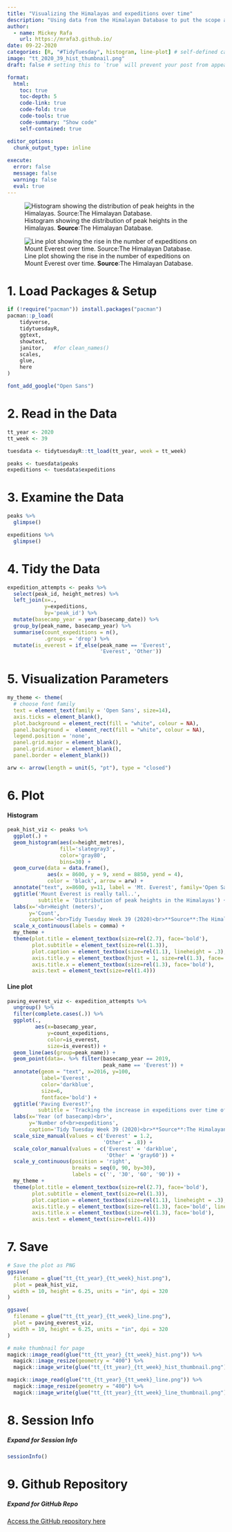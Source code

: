 ```yaml
---
title: "Visualizing the Himalayas and expeditions over time"
description: "Using data from the Himalayan Database to put the scope and expedition activity into perspective"
author:
  - name: Mickey Rafa
    url: https://mrafa3.github.io/
date: 09-22-2020
categories: [R, "#TidyTuesday", histogram, line-plot] # self-defined categories
image: "tt_2020_39_hist_thumbnail.png"
draft: false # setting this to `true` will prevent your post from appearing on your listing page until you're ready!

format:
  html:
    toc: true
    toc-depth: 5
    code-link: true
    code-fold: true
    code-tools: true
    code-summary: "Show code"
    self-contained: true

editor_options: 
  chunk_output_type: inline
  
execute: 
  error: false
  message: false
  warning: false
  eval: true
---
```


![Histogram showing the distribution of peak heights in the Himalayas. **Source**:The Himalayan Database.](tt_2020_39_hist.png){#fig-1}

![Line plot showing the rise in the number of expeditions on Mount Everest over time. **Source**:The Himalayan Database.](tt_2020_39_line.png){#fig-2}

# 1. Load Packages & Setup

```r
if (!require("pacman")) install.packages("pacman")
pacman::p_load(
    tidyverse,
    tidytuesdayR,
    ggtext,
    showtext,
    janitor,   #for clean_names()
    scales,
    glue,
    here
)    

font_add_google("Open Sans")
```

# 2. Read in the Data

```r
tt_year <- 2020
tt_week <- 39

tuesdata <- tidytuesdayR::tt_load(tt_year, week = tt_week)

peaks <- tuesdata$peaks
expeditions <- tuesdata$expeditions
```

# 3. Examine the Data 

```r
peaks %>% 
  glimpse()

expeditions %>% 
  glimpse()
```


# 4. Tidy the Data 

```r
expedition_attempts <- peaks %>% 
  select(peak_id, height_metres) %>% 
  left_join(x=.,
            y=expeditions,
            by='peak_id') %>% 
  mutate(basecamp_year = year(basecamp_date)) %>% 
  group_by(peak_name, basecamp_year) %>% 
  summarise(count_expeditions = n(),
            .groups = 'drop') %>% 
  mutate(is_everest = if_else(peak_name == 'Everest',
                              'Everest', 'Other'))
```

# 5. Visualization Parameters 

```r
my_theme <- theme(
  # choose font family
  text = element_text(family = 'Open Sans', size=14), 
  axis.ticks = element_blank(), 
  plot.background = element_rect(fill = "white", colour = NA),
  panel.background =  element_rect(fill = "white", colour = NA), 
  legend.position = 'none',
  panel.grid.major = element_blank(),
  panel.grid.minor = element_blank(),
  panel.border = element_blank())

arw <- arrow(length = unit(5, "pt"), type = "closed")
```

# 6. Plot 

#### Histogram 

```r
peak_hist_viz <- peaks %>% 
  ggplot(.) + 
  geom_histogram(aes(x=height_metres),
                 fill='slategray3',
                 color='gray80',
                 bins=30) + 
  geom_curve(data = data.frame(), 
             aes(x = 8600, y = 9, xend = 8850, yend = 4), 
             color = 'black', arrow = arw) +
  annotate("text", x=8600, y=11, label = 'Mt. Everest', family='Open Sans', size=7) + 
  ggtitle('Mount Everest is really tall..',
          subtitle = 'Distribution of peak heights in the Himalayas') + 
  labs(x='<br>Height (meters)',
       y='Count',
       caption='<br>Tidy Tuesday Week 39 (2020)<br>**Source**:The Himalayan Database') + 
  scale_x_continuous(labels = comma) + 
  my_theme + 
  theme(plot.title = element_textbox(size=rel(2.7), face='bold'),
        plot.subtitle = element_text(size=rel(1.3)),
        plot.caption = element_textbox(size=rel(1.1), lineheight = .3),
        axis.title.y = element_textbox(hjust = 1, size=rel(1.3), face='bold'),
        axis.title.x = element_textbox(size=rel(1.3), face='bold'),
        axis.text = element_text(size=rel(1.4)))
```

#### Line plot 

```r
paving_everest_viz <- expedition_attempts %>%
  ungroup() %>% 
  filter(complete.cases(.)) %>% 
  ggplot(.,
         aes(x=basecamp_year,
             y=count_expeditions,
             color=is_everest,
             size=is_everest)) + 
  geom_line(aes(group=peak_name)) + 
  geom_point(data=. %>% filter(basecamp_year == 2019,
                               peak_name == 'Everest')) + 
  annotate(geom = "text", x=2016, y=100,
           label='Everest',
           color='darkblue',
           size=6,
           fontface='bold') + 
  ggtitle('Paving Everest?',
          subtitle = 'Tracking the increase in expeditions over time of Himalayan peaks') + 
  labs(x='Year (of basecamp)<br>',
       y='Number of<br>expeditions',
       caption='Tidy Tuesday Week 39 (2020)<br>**Source**:The Himalayan Database') + 
  scale_size_manual(values = c('Everest' = 1.2,
                               'Other' = .8)) + 
  scale_color_manual(values = c('Everest' = 'darkblue',
                                'Other' = 'gray60')) + 
  scale_y_continuous(position = 'right',
                     breaks = seq(0, 90, by=30),  
                     labels = c('', '30', '60', '90')) + 
  my_theme + 
  theme(plot.title = element_textbox(size=rel(2.7), face='bold'),
        plot.subtitle = element_text(size=rel(1.3)),
        plot.caption = element_textbox(size=rel(1.1), lineheight = .3),
        axis.title.y = element_textbox(size=rel(1.3), face='bold', lineheight = .3),
        axis.title.x = element_textbox(size=rel(1.3), face='bold'),
        axis.text = element_text(size=rel(1.4)))
```

# 7. Save 

```r
# Save the plot as PNG
ggsave(
  filename = glue("tt_{tt_year}_{tt_week}_hist.png"),
  plot = peak_hist_viz,
  width = 10, height = 6.25, units = "in", dpi = 320
)

ggsave(
  filename = glue("tt_{tt_year}_{tt_week}_line.png"),
  plot = paving_everest_viz,
  width = 10, height = 6.25, units = "in", dpi = 320
)

# make thumbnail for page
magick::image_read(glue("tt_{tt_year}_{tt_week}_hist.png")) %>%
  magick::image_resize(geometry = "400") %>%
  magick::image_write(glue("tt_{tt_year}_{tt_week}_hist_thumbnail.png"))

magick::image_read(glue("tt_{tt_year}_{tt_week}_line.png")) %>%
  magick::image_resize(geometry = "400") %>%
  magick::image_write(glue("tt_{tt_year}_{tt_week}_line_thumbnail.png"))
```

# 8. Session Info

::: {.callout-tip collapse="true"}
##### Expand for Session Info

```r
sessionInfo()
```
:::

# 9. Github Repository 

::: {.callout-tip collapse="true"}

##### Expand for GitHub Repo
 
[Access the GitHub repository here](https://github.com/mrafa3/mrafa3.github.io)
:::